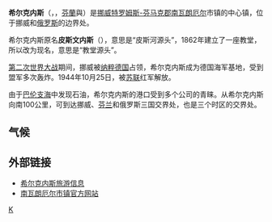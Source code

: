 {{Infobox Settlement
| name = 希尔克内斯<br />Kirkenes
| image_skyline = Kirkenes MS Lyngen.jpg
| imagesize = 250px
| image_caption = 
| image_flag = 
| image_shield = 
| pushpin_map = Norway
| pushpin_label_position = bottom
| subdivision_type = 国家
| subdivision_name = {{NOR}}
| subdivision_type1 = [[挪威行政区划|郡]]
| subdivision_name1 = [[特罗姆斯-芬马克郡|特罗姆斯-芬马克郡]]
| subdivision_type2 = [[挪威行政区划|市镇]]
| subdivision_name2 =  [[南瓦朗厄尔|南瓦朗厄尔]]
| elevation_m = 
| elevation_ft = 
| area_total_km2 = 
| population_as_of = 2018
| population_total = 3529
| population_density_km2 = 1649
| timezone = 
| utc_offset = 
| timezone_DST = 
| utc_offset_DST = 
| coordinates = {{coord|69|43|37|N|30|02|44|E|type:city|display=inline,title}}
| website = 
}}
'''希尔克内斯'''（{{lang-no|Kirkenes}}，{{lang-sme|Girkonjárga}}，[[芬蘭語|芬蘭]]與{{lang-fkv|Kirkkoniemi}}）是[[挪威|挪威]][[特罗姆斯-芬马克郡|特罗姆斯-芬马克郡]][[南瓦朗厄尔|南瓦朗厄尔]]市镇的中心镇，位于挪威和[[俄罗斯|俄罗斯]]的边界处。

希尔克内斯原名'''皮斯文内斯'''（{{lang|no|Piselvnes}}），意思是“皮斯河源头”，1862年建立了一座教堂，所以改为现名，意思是“教堂源头”。

[[第二次世界大战|第二次世界大战]]期间，挪威被[[纳粹德国|纳粹德国]]占领，希尔克内斯成为德国海军基地，受到盟军多次轰炸。1944年10月25日，被[[苏联|苏联]]红军解放。

由于[[巴伦支海|巴伦支海]]中发现石油，希尔克内斯的港口受到多个公司的青睐。从希尔克内斯向南100公里，可到达挪威、[[芬兰|芬兰]]和俄罗斯三国交界处，也是三个时区的交界处。

==气候==
{{Weather box
|location=希尔克内斯（1991–2020正常值，1956年至今极端数据）
|metric first=yes
|single line=yes
|Jan record high C = 5.3
|Feb record high C = 7.3
|Mar record high C = 6.0
|Apr record high C = 14.4
|May record high C = 28.8
|Jun record high C = 31.6
|Jul record high C = 32.7
|Aug record high C = 30.7
|Sep record high C = 22.2
|Oct record high C = 13.6
|Nov record high C = 9.3
|Dec record high C = 7.0
|year record high C = 32.7
| Jan avg record high C = 1.8
| Feb avg record high C = 1.8
| Mar avg record high C = 3.1
| Apr avg record high C = 7.8
| May avg record high C = 17.0
| Jun avg record high C = 22.8
| Jul avg record high C = 25.6
| Aug avg record high C = 23.6
| Sep avg record high C = 17.2
| Oct avg record high C = 9.4
| Nov avg record high C = 3.8
| Dec avg record high C = 2.9
|year avg record high C = 26.6
|Jan high C = -6.8
|Feb high C = -6.9
|Mar high C = -2.9
|Apr high C = 1.6
|May high C = 7.2
|Jun high C = 12.2
|Jul high C = 16.2
|Aug high C = 14.7
|Sep high C = 10.2
|Oct high C = 3.0
|Nov high C = -2.2
|Dec high C = -4.4
|year high C = 
|Jan mean C= -10.0
|Feb mean C= -10.0
|Mar mean C= -6.0
|Apr mean C= -1.3
|May mean C= 4.2
|Jun mean C= 8.9
|Jul mean C= 12.7
|Aug mean C= 11.5
|Sep mean C= 7.5
|Oct mean C= 1.1
|Nov mean C= -4.6
|Dec mean C= -7.3
|year mean C= 
|Jan low C = -13.1
|Feb low C = -13.0
|Mar low C = -9.0
|Apr low C = -4.2
|May low C = 1.2
|Jun low C = 5.6
|Jul low C = 9.2
|Aug low C = 8.3
|Sep low C = 4.8
|Oct low C = -0.8
|Nov low C = -6.9
|Dec low C = -10.2
|year low C = 
| Jan avg record low C = -26.5
| Feb avg record low C = -25.8
| Mar avg record low C = -20.1
| Apr avg record low C = -14.3
| May avg record low C = -3.9
| Jun avg record low C = 1.0
| Jul avg record low C = 5.3
| Aug avg record low C = 3.3
| Sep avg record low C = -0.8
| Oct avg record low C = -9.3
| Nov avg record low C = -17.5
| Dec avg record low C = -22.1
|year avg record low C = -29.2
|Jan record low C = -41.8
|Feb record low C = -38.9
|Mar record low C = -29.8
|Apr record low C = -20.9
|May record low C = -13.6
|Jun record low C = -2.5
|Jul record low C = 2.4
|Aug record low C = -1.5
|Sep record low C = -5.9
|Oct record low C = -21.7
|Nov record low C = -27.5
|Dec record low C = -34.0
|year record low C = -41.8
|precipitation colour = green
|Jan precipitation mm = 30.4	
|Feb precipitation mm = 32.3	
|Mar precipitation mm = 21.9	
|Apr precipitation mm = 23.3	
|May precipitation mm = 19.7	
|Jun precipitation mm = 47.1
|Jul precipitation mm = 58.0	
|Aug precipitation mm = 56.7	
|Sep precipitation mm = 33.8	
|Oct precipitation mm = 44.0	
|Nov precipitation mm = 31.1	
|Dec precipitation mm = 29.9	
|year precipitation mm = 429.4
|unit precipitation days = 0.1 mm
|Jan precipitation days = 17.93						
|Feb precipitation days = 17.36	
|Mar precipitation days = 14.63	
|Apr precipitation days = 12.44
|May precipitation days = 12.94
|Jun precipitation days = 12.53
|Jul precipitation days = 13.50
|Aug precipitation days = 15.44
|Sep precipitation days = 14.27	
|Oct precipitation days = 17.29	
|Nov precipitation days = 18.14	
|Dec precipitation days = 18.07
|year precipitation days = 175.80
|Jan sun= 
|Feb sun= 
|Mar sun= 
|Apr sun= 
|May sun= 
|Jun sun= 
|Jul sun= 
|Aug sun= 
|Sep sun= 
|Oct sun= 
|Nov sun= 
|Dec sun= 
|year sun= 
| Jan uv  =
| Feb uv  =
| Mar uv  =
| Apr uv  =
| May uv  =
| Jun uv  =
| Jul uv  =
| Aug uv  =
| Sep uv  =
| Oct uv  =
| Nov uv  =
| Dec uv  =
|source 1 = [http://meteo-climat-bzh.dyndns.org/station-464.php Meteo Climat]
}}

== 外部链接 ==
{{commonscat|Kirkenes|position=left}}
* [http://www.visitkirkenes.no/zh/ 希尔克内斯旅游信息] {{Wayback|url=http://www.visitkirkenes.no/zh/ |date=20210207050618 }} {{zh}}
* [https://web.archive.org/web/20170620064627/http://www.sor-varanger.kommune.no/ 南瓦朗厄尔市镇官方网站] {{no icon}}

{{特罗姆斯-芬马克郡市镇列表}}
{{Authority control}}
[[Category:芬马克郡城市|K]]